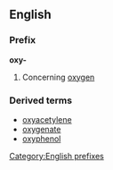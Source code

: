 ==English==
===Prefix===
[[Category:English prefixes]]
'''oxy-'''
#Concerning [[oxygen]]
===Derived terms===
*[[oxyacetylene]]
*[[oxygenate]]
*[[oxyphenol]]